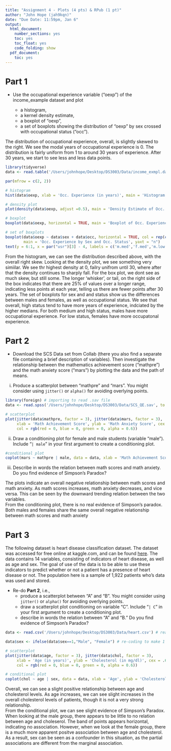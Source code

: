 ```yaml
---
title: "Assignment 4 - Plots (4 pts) & RPub (1 pt)"
author: "John Hope (jah9kqn)"
date: "Due Date: 11:59pm, Jan 6"
output:
  html_document:
    number_sections: yes
    toc: yes
    toc_float: yes
    code_folding: show
  pdf_document:
    toc: yes
---
```


```{=html}
<style>
h1.title {
  font-size: 30px;
}
h1 {
  font-size: 26px;
}
h2 {
  font-size: 22px;
}
h3 { 
  font-size: 18px;
}

</style>
```
# Part 1 

- Use the occupational experience variable (“oexp”) of the income_example dataset and plot
 
  + a histogram, 
  + a kernel density estimate, 
  + a boxplot of “oexp”, 
  + a set of boxplots showing the distribution of “oexp” by sex crossed with occupational status (“occ”). 

The distribution of occupational experience, overall, is slightly skewed to the right. We see the modal years of occupational experience is 0. The distribution is fairly uniform from 1 to around 30 years of experience. After 30 years, we start to see less and less data points. 

```r

library(tidyverse)
data <- read.table('/Users/johnhope/Desktop/DS3003/Data/income_exmpl.dat')

par(mfrow = c(2, 2))

# histogram
hist(data$oexp, xlab = 'Occ. Experience (in years)', main = 'Histogram of Occ. Experience', breaks = 20)

# density plot
plot(density(data$oexp, adjust =0.5), main = 'Density Estimate of Occ. Experience', xlab = 'Occ. Experience (in years)')

# boxplot
boxplot(data$oexp, horizontal = TRUE, main = 'Boxplot of Occ. Experience', xlab = 'Occ. Experience (in years)')

# set of boxplots
boxplot(data$oexp ~ data$sex + data$occ, horizontal = TRUE, col = rep(c('blue', 'red'), 3), xlab = 'Occ Exp. (in years)', ylab = '',
        main = 'Occ. Experience by Sex and Occ. Status', yaxt = "n")
text(y = 6:1, x = par("usr")[3] - 4, labels = c('m.med','f.med','m.low','f.low','m.high','f.high'), xpd = NA, adj = 1)
```

From the histogram, we can see the distribution described above, with the overall right skew. Looking at the density plot, we see something very simiilar. We see thr highest density at 0, failry unifrom until 30, where after that the density continues to sharply fall. For the box plot, we dont see as much skew, but still some. The longer 'whisker', or tail, on the right side of the box indicates that there are 25% of values over a longer range, indicating less points at each year, telling us there are fewer points after 30 years. The set of boxplots for sex and and status show us the differences between males and females, as well as occupational status. We see that overall, high status tend to have more years of experience, indciated by the higher medians. For both medium and high status, males have more occupational experience. For low status, females have more occupatonal experience.


# Part 2

- Download the SCS Data set from Collab (there you also find a separate file containing a brief description of variables). Then investigate the relationship between the mathematics achievement score (“mathpre”) and the math anxiety score (“mars”) by plotting the data and the path of means. 

(i) Produce a scatterplot between “mathpre” and “mars”. You might consider using `jitter()` or `alpha()` for avoiding overlying points.

```r
library(foreign) # importing to read .sav file
data <- read.spss('/Users/johnhope/Desktop/DS3003/Data/SCS_QE.sav', to.data.frame = TRUE) # second argument used to convert to data frame

# scatterplot
plot(jitter(data$mathpre, factor = 3), jitter(data$mars, factor = 3), 
     xlab = 'Math Achievement Score', ylab = 'Math Anxiety Score', cex = .6, pch = 16, 
     col = rgb(red = 0, blue = 0, green = 0, alpha = 0.6))
```

(ii) Draw a conditioning plot for female and male students (variable “male”). Include “` | male `” in your first argument to create a conditioning plot.
```r
#conditional plot
coplot(mars ~ mathpre | male, data = data, xlab = 'Math Achievement Score', ylab = 'Math Anxiety Score')
```

(iii) Describe in words the relation between math scores and math anxiety. Do you find evidence of Simpson's Paradox? 

The plots indicate an overall negative relationship between math scores and math anxiety. As math scores increases, math anxiety decreases, and vice versa. This can be seen by the downward trending relation between the two variables.\
From the conditioning plot, there is no real evidence of Simpson's paradox. Both males and females share the same overall negative relationship between math scores and math anxiety


# Part 3
  
The following dataset is heart disease classification dataset. The dataset was accessed for free online at kaggle.com, and can be found [here](https://www.kaggle.com/ronitf/heart-disease-uci). The data contains 14 variables, consisting of indicators of heart disease, as well as age and sex. The goal of use of the data is to be able to use these indicators to predict whether or not a patient has a presence of heart disease or not. The population here is a sample of 1,922 patients who's data was used and stored. 
   
- Re-do **Part 2**, i.e., 
   + produce a scatterplot between “A” and “B”. You might consider using `jitter()` or `alpha()` for avoiding overlying points.
   + draw a scatterplot plot conditioning on variable “C”. Include “` | C `” in your first argument to create a conditioning plot.
   + describe in words the relation between "A" and "B." Do you find evidence of Simpson's Paradox?

```r
data <- read.csv('/Users/johnhope/Desktop/DS3003/Data/heart.csv') # reading in the data

data$sex <- ifelse(data$sex==1,"Male", "Female") # re-coding to make 1 = Male, and 0 = Female

# scatterplot
plot(jitter(data$age, factor = 3), jitter(data$chol, factor = 3),
     xlab = 'Age (in years)', ylab = 'Cholesterol (in mg/dl)', cex = .6, pch = 16,
     col = rgb(red = 0, blue = 0, green = 0, alpha = 0.6))

# conditional plot
coplot(chol ~ age | sex, data = data, xlab = 'Age', ylab = 'Cholesterol')
```

Overall, we can see a slight positive relationship between age and cholesterol levels. As age increases, we can see slight increases in the overall cholesterol levels of patients, though  it is not a very strong relationship.\
From the  conditional plot, we can see slight evidence of Simpson's Paradox. When looking at the male group, there appears to be little to no relation between age and choleserol. The band of points appears horizontal, indicating no association. However, when we look at the female group, there is a much more apparent positve association between age and cholesterol. As a result, sex can be seen as a confounder in this situation, as the partial associations are different from the marginal association.
